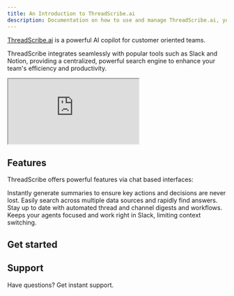 ```yaml
---
title: An Introduction to ThreadScribe.ai
description: Documentation on how to use and manage ThreadScribe.ai, your AI powered copilot for Slack.
---
```



[ThreadScribe.ai](https://www.threadscribe.ai) is a powerful AI copilot for customer oriented teams.

ThreadScribe integrates seamlessly with popular tools such as Slack and Notion, providing a centralized, powerful search engine to enhance your team's efficiency and productivity.

<div class="video-wrapper">
  <iframe  src="https://www.youtube.com/embed/-vo2L0Y-eK0?si=Cwvyun_JL5jBg2x9" title="Unlock Productivity with ThreadScribe | Your AI-Powered Internal Search Engine" ></iframe>
</div>

## Features

ThreadScribe offers powerful features via chat based interfaces:

<CardGrid>
  <Card title="Summarize" icon="document">
    Instantly generate summaries to ensure key actions and decisions are never lost.
  </Card>
  <Card title="Search" icon="magnifier">
    Easily search across multiple data sources and rapidly find answers.
  </Card>
  <Card title="Automations" icon="magnifier">
    Stay up to date with automated thread and channel digests and workflows.
  </Card>
  <Card title="Slack-based" icon="slack">
    Keeps your agents focused and work right in Slack, limiting context switching.
  </Card>
</CardGrid>

## Get started

<LinkCard
    title="Quickstart"
    description="View our quickstart guide to get started"
    href="/overview/quickstart/"
  />

## Support

Have questions? Get instant support.

<CardGrid>
  <LinkCard
    title="Email"
    description="Get support via email"
    href="mailto:support@threadscribe.ai"
  />
  <LinkCard
    title="Slack Community"
    description="Get instant support from our community on Slack"
    href="https://join.slack.com/t/threadscribe-users/shared_invite/zt-2jpyzxgvl-7_kFJQHyJSmJzWXmYK8cMg"
  />
</CardGrid>
